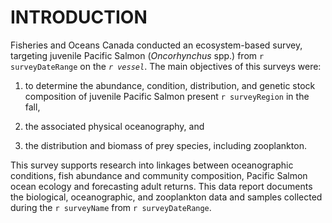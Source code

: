 # INTRODUCTION

Fisheries and Oceans Canada conducted an ecosystem-based survey, targeting juvenile Pacific Salmon (*Oncorhynchus* spp.) from `r surveyDateRange` on the *`r vessel`*. The main objectives of this surveys were:

1. to determine the abundance, condition, distribution, and genetic stock composition of juvenile Pacific Salmon present `r surveyRegion` in the fall,  

2. the associated physical oceanography, and


3. the distribution and biomass of prey species, including zooplankton.

This survey supports research into linkages between oceanographic conditions, fish abundance and community composition, Pacific Salmon ocean ecology and forecasting adult returns. This data report documents the biological, oceanographic, and zooplankton data and samples collected during the `r surveyName` from `r surveyDateRange`.  
